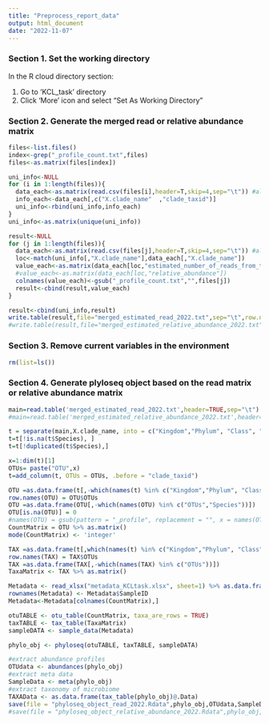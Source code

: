 ```yaml
---
title: "Preprocess_report_data"
output: html_document
date: "2022-11-07"
---
```


### Section 1. Set the working directory

In the R cloud directory section:

1.  Go to 'KCL_task' directory
2.  Click 'More' icon and select "Set As Working Directory"

### Section 2. Generate the merged read or relative abundance matrix

```r
files<-list.files()
index<-grep("_profile_count.txt",files)
files<-as.matrix(files[index])

uni_info<-NULL
for (i in 1:length(files)){
  data_each<-as.matrix(read.csv(files[i],header=T,skip=4,sep="\t")) #all are character
  info_each<-data_each[,c("X.clade_name"  ,"clade_taxid")]
  uni_info<-rbind(uni_info,info_each)
}
uni_info<-as.matrix(unique(uni_info))

result<-NULL
for (j in 1:length(files)){
  data_each<-as.matrix(read.csv(files[j],header=T,skip=4,sep="\t")) #all are character
  loc<-match(uni_info[,"X.clade_name"],data_each[,"X.clade_name"])
  value_each<-as.matrix(data_each[loc,"estimated_number_of_reads_from_the_clade"])
  #value_each<-as.matrix(data_each[loc,"relative_abundance"])
  colnames(value_each)<-gsub("_profile_count.txt","",files[j])
  result<-cbind(result,value_each)
}

result<-cbind(uni_info,result)
write.table(result,file="merged_estimated_read_2022.txt",sep="\t",row.names=F,col.names=T,quote=F)
#write.table(result,file="merged_estimated_relative_abundance_2022.txt",sep="\t",row.names=F,col.names=T,quote=F)
```

### Section 3. Remove current variables in the environment

```r
rm(list=ls())
```

### Section 4. Generate plyloseq object based on the read matrix or relative abundance matrix

```r
main=read.table('merged_estimated_read_2022.txt',header=TRUE,sep="\t")
#main=read.table('merged_estimated_relative_abundance_2022.txt',header=TRUE,sep="\t")

t = separate(main,X.clade_name, into = c("Kingdom","Phylum", "Class", "Order", "Family", "Genus", "Species"), sep="\\|")
t=t[!is.na(t$Species), ]
t=t[!duplicated(t$Species),]

x=1:dim(t)[1]
OTUs= paste("OTU",x)
t=add_column(t, OTUs = OTUs, .before = "clade_taxid")

OTU =as.data.frame(t[,-which(names(t) %in% c("Kingdom","Phylum", "Class", "Order", "Family", "Genus","Type","clade_taxid"))])
row.names(OTU) = OTU$OTUs
OTU =as.data.frame(OTU[,-which(names(OTU) %in% c("OTUs","Species"))])
OTU[is.na(OTU)] = 0
#names(OTU) = gsub(pattern = "_profile", replacement = "", x = names(OTU))
CountMatrix = OTU %>% as.matrix()
mode(CountMatrix) <- 'integer'

TAX =as.data.frame(t[,which(names(t) %in% c("Kingdom","Phylum", "Class", "Order", "Family", "Genus","Species","OTUs"))])
row.names(TAX) = TAX$OTUs
TAX =as.data.frame(TAX[,-which(names(TAX) %in% c("OTUs"))])
TaxaMatrix <- TAX %>% as.matrix()

Metadata <- read_xlsx("metadata_KCLtask.xlsx", sheet=1) %>% as.data.frame()
rownames(Metadata) <- Metadata$SampleID
Metadata<-Metadata[colnames(CountMatrix),]

otuTABLE <- otu_table(CountMatrix, taxa_are_rows = TRUE)
taxTABLE <- tax_table(TaxaMatrix)
sampleDATA <- sample_data(Metadata)

phylo_obj <- phyloseq(otuTABLE, taxTABLE, sampleDATA)

#extract abundance profiles 
OTUdata <- abundances(phylo_obj)
#extract meta data
SampleData <- meta(phylo_obj)
#extract taxonomy of microbiome
TAXAData <- as.data.frame(tax_table(phylo_obj)@.Data)
save(file = "phyloseq_object_read_2022.Rdata",phylo_obj,OTUdata,SampleData,TAXAData)
#save(file = "phyloseq_object_relative_abundance_2022.Rdata",phylo_obj,OTUdata,SampleData,TAXAData)
```
